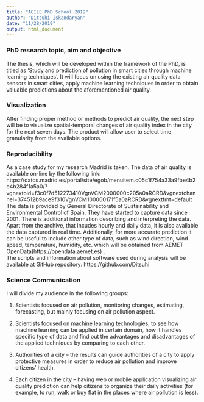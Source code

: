 ```yaml
---
title: "AGILE PhD School 2019"
author: "Ditsuhi Iskandaryan"
date: "11/28/2019"
output: html_document
---
```




### PhD research topic, aim and objective

The thesis, which will be developed within the framework of the PhD, is titled as ‘Study and prediction of pollution in smart cities through machine learning techniques’. It will focus on using the existing air quality data sensors in smart cities, apply machine learning techniques in order to obtain valuable predictions about the aforementioned air quality.


### Visualization

After finding proper method or methods to predict air quality, the next step will be to visualize spatial-temporal changes of air quality index in the city for the next seven days.  The product will allow user to select time granularity from the available options. 



### Reproducibility

As a case study for my research Madrid is taken. The data of air quality is available on-line by the following link: 
https://datos.madrid.es/portal/site/egob/menuitem.c05c1f754a33a9fbe4b2e4b284f1a5a0/?vgnextoid=f3c0f7d512273410VgnVCM2000000c205a0aRCRD&vgnextchannel=374512b9ace9f310VgnVCM100000171f5a0aRCRD&vgnextfmt=default
The data is provided by General Directorate of Sustainability and Environmental Control of Spain. They have started to capture data since 2001. There is additional information describing and interpreting the data.  Apart from the archive, that incudes hourly and daily data, it is also available the data captured in real time.
Additionally, for more accurate prediction it can be useful to include other type of data, such as wind direction, wind speed, temperature, humidity, etc. which will be obtained from AEMET OpenData(https://opendata.aemet.es) .  
The scripts and information about software used during analysis will be available at GitHub repository: https://github.com/Ditsuhi





### Science Communication

I will divide my audience in the following groups:

1.  Scientists focused on air pollution, monitoring changes, estimating, forecasting, but mainly focusing on air pollution aspect. 

2. Scientists focused on machine learning technologies, to see how machine learning can be applied in certain domain, how it handles specific type of data and find out the advantages and disadvantages of the applied techniques by comparing to each other.

3. Authorities of a city – the results can guide authorities of a city to apply protective measures in order to reduce air pollution and improve citizens’ health.

4. Each citizen in the city – having web or mobile application visualizing air quality prediction can help citizens to organize their daily activities (for example,  to run, walk or buy flat in the places where air pollution is less).




